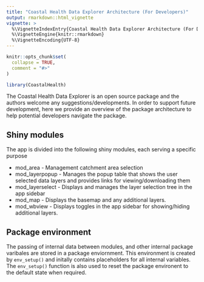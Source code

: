 ```yaml
---
title: "Coastal Health Data Explorer Architecture (For Developers)"
output: rmarkdown::html_vignette
vignette: >
  %\VignetteIndexEntry{Coastal Health Data Explorer Architecture (For Developers)}
  %\VignetteEngine{knitr::rmarkdown}
  %\VignetteEncoding{UTF-8}
---
```


```r
knitr::opts_chunk$set(
  collapse = TRUE,
  comment = "#>"
)
```

```r
library(CoastalHealth)
```


The Coastal Health Data Explorer is an open source package and the authors welcome any suggestions/developments. In order to support future development, here we provide an overview of the package architecture to help potential developers navigate the package.

## Shiny modules

The app is divided into the following shiny modules, each serving a specific purpose

* mod_area - Management catchment area selection
* mod_layerpopup - Manages the popup table that shows the user selected data layers and provides links for viewing/downloading them
* mod_layerselect - Displays and manages the layer selection tree in the app sidebar
* mod_map - Displays the basemap and any additional layers.
* mod_wbview - Displays toggles in the app sidebar for showing/hiding additional layers.

## Package environment

The passing of internal data between modules, and other internal package varibales are stored in a package enviornment. This environment is created by `env_setup()` and  initally contains placeholders for all internal variables. The `env_setup()` function is also used to reset the package environent to the default state when required.







